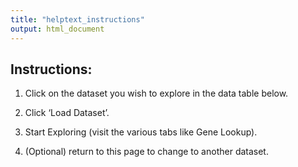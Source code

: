 ```yaml
---
title: "helptext_instructions"
output: html_document
---
```


## **Instructions:**

1.  Click on the dataset you wish to explore in the data table below.

2.  Click 'Load Dataset'.

3.  Start Exploring (visit the various tabs like Gene Lookup).

4.  (Optional) return to this page to change to another dataset.
